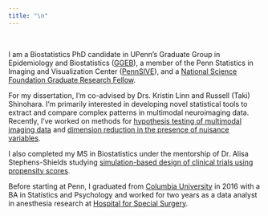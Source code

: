 ```yaml
---
title: "\n"
---
```

\

I am a Biostatistics PhD candidate in UPenn's Graduate Group in Epidemiology and Biostatistics ([GGEB](https://www.med.upenn.edu/ggeb/)), a member of the Penn Statistics in Imaging and Visualization Center ([PennSIVE](https://www.cceb.med.upenn.edu/pennsive)), and a [National Science Foundation Graduate Research Fellow](https://www.nsfgrfp.org/).

For my dissertation, I'm co-advised by Drs. Kristin Linn and Russell (Taki) Shinohara. I'm primarily interested in developing novel statistical tools to extract and compare complex patterns in multimodal neuroimaging data. Recently, I've worked on methods for [hypothesis testing of multimodal imaging data](https://onlinelibrary.wiley.com/doi/10.1002/hbm.25577) and [dimension reduction in the presence of nuisance variables](https://www.biorxiv.org/content/10.1101/2022.01.27.477859v1).

I also completed my MS in Biostatistics under the mentorship of Dr. Alisa Stephens-Shields studying [simulation-based design of clinical trials using propensity scores](https://journals.sagepub.com/doi/10.1177/17407745211023840?url_ver=Z39.88-2003&rfr_id=ori%3Arid%3Acrossref.org&rfr_dat=cr_pub++0pubmed&). 

Before starting at Penn, I graduated from [Columbia University](https://www.columbia.edu/) in 2016 with a BA in Statistics and Psychology and worked for two years as a data analyst in anesthesia research at [Hospital for Special Surgery](https://www.hss.edu/).
